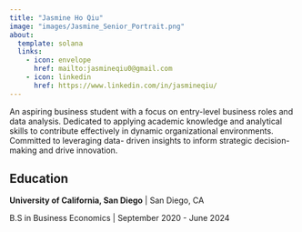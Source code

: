 ```yaml
---
title: "Jasmine Ho Qiu"
image: "images/Jasmine_Senior_Portrait.png"
about:
  template: solana
  links: 
    - icon: envelope
      href: mailto:jasmineqiu0@gmail.com
    - icon: linkedin
      href: https://www.linkedin.com/in/jasmineqiu/
---
```


An aspiring business student with a focus on entry-level business roles and data analysis. Dedicated to applying academic knowledge and analytical skills to contribute effectively in dynamic organizational environments. Committed to leveraging data- driven insights to inform strategic decision-making and drive innovation.

## Education 

**University of California, San Diego** | San Diego, CA

B.S in Business Economics | September 2020 - June 2024


